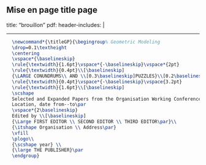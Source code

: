 Mise en page title page
---
title: "brouillon"
pdf:
  header-includes: |
    \usepackage{titling}
    \setlength{\droptitle}{-2cm}
    \preauthor{
      \begin{center}
      \includegraphics[width=5in,height=4in]{cover.png}\\ % cover figure
      \Large
    }
    \postauthor{
      \end{center}
    }
    \predate{
      \begin{center}
      Master of Science in Biology\\               % Degree
      Biodiversity, Evolution and Ecology\\        % Degree stream
      Department of Biological Sciences\\          % Department
      University of Bergen\\                       % University 
      \vspace{5mm}
    }
    \postdate{
      \\
      \includegraphics[width=1.5in,height=1.5in]{figures/anr-dfg.jpg}\\
      \end{center}
      \newpage
      \mbox{}
      \vfill
      Cover page\\
      \emph{Beckwithia glacialis} on Snøhetta.
     }
---


```tex
  \newcommand*{\titleGP}{\begingroup% Geometric Modeling
  \drop=0.1\textheight
  \centering
  \vspace*{\baselineskip}
  \rule{\textwidth}{1.6pt}\vspace*{-\baselineskip}\vspace*{2pt}
  \rule{\textwidth}{0.4pt}\\[\baselineskip]
  {\LARGE CONUNDRUMS\\ AND \\[0.3\baselineskip]PUZZLES}\\[0.2\baselineskip]
  \rule{\textwidth}{0.4pt}\vspace*{-\baselineskip}\vspace{3.2pt}
  \rule{\textwidth}{1.6pt}\\[\baselineskip]
  \scshape
  Selected and Expanded Papers from the Organisation Working Conference on \\ Enigmas \\
  Location, date from--to\par
  \vspace*{2\baselineskip}
  Edited by \\[\baselineskip]
  {\Large FIRST EDITOR \\ SECOND EDITOR \\ THIRD EDITOR\par}\\
  {\itshape Organisation \\ Address\par}
  \vfill
  \plogo\\
  {\scshape year} \\
  {\large THE PUBLISHER}\par
  \endgroup}

```